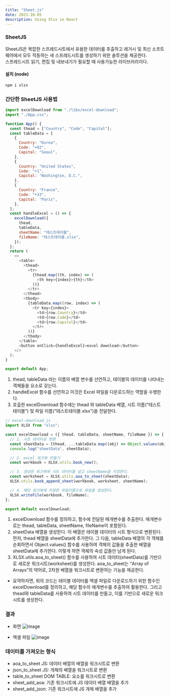 ```yaml
---
title: "Sheet.js"
date: 2023-10-05
description: Using Xlsx in React
---
```


### SheetJS

SheetJS은 복잡한 스프레드시트에서 유용한 데이터를 추출하고 레거시 및 최신 소프트웨어에서 모두 작동하는 새 스프레드시트를 생성하기 위한 솔루션을 제공한다.  
스프레드시트 읽기, 편집 및 내보내기가 필요할 때 사용가능한 라이브러리이다.

#### 설치 (node)

```js
npm i xlsx
```

### 간단한 SheetJS 사용법

```js
import excelDownload from "./libs/excel-download";
import "./App.css";

function App() {
  const thead = ["Country", "Code", "Capital"];
  const tableData = [
    {
      Country: "Korea",
      Code: "+82",
      Capital: "Seoul",
    },
    {
      Country: "United States",
      Code: "+1",
      Capital: "Washington, D.C.",
    },
    {
      Country: "France",
      Code: "+33",
      Capital: "Paris",
    },
  ];
  const handleExcel = () => {
    excelDownload({
      thead,
      tableData,
      sheetName: "테스트테이블",
      fileName: "테스트테이블.xlsx",
    });
  };
  return (
    <>
      <table>
        <thead>
          <tr>
            {thead.map((th, index) => (
              <th key={index}>{th}</th>
            ))}
          </tr>
        </thead>
        <tbody>
          {tableData.map((row, index) => (
            <tr key={index}>
              <td>{row.Country}</td>
              <td>{row.Code}</td>
              <td>{row.Capital}</td>
            </tr>
          ))}
        </tbody>
      </table>
      <button onClick={handleExcel}>excel download</button>
    </>
  );
}

export default App;
```

1. thead, tableData 라는 이름의 배열 변수를 선언하고, 테이블의 데이터를 나타내는 객체들을 요소로 갖는다.
2. handleExcel 함수를 선언하고 이것은 Excel 파일을 다운로드하는 역할을 수행한다.
3. 호출한 excelDownload 함수에는 thead 와 tableData 배열, 시트 이름(“테스트테이블”) 및 파일 이름(“테스트테이블.xlsx”)을 전달한다.

```js
// excel-download.js
import XLSX from "xlsx";

const excelDownload = ({ thead, tableData, sheetName, fileName }) => {
  // 1. 시트 데이터로 변환
  const sheetData = [thead, ...tableData.map((obj) => Object.values(obj))];
  console.log("sheetData", sheetData);

  // 2. excel 워크북 만들기
  const workbook = XLSX.utils.book_new();

  // 3. 생성한 워크북에 시트 데이터를 넣고 sheetName을 지정한다.
  const worksheet = XLSX.utils.aoa_to_sheet(sheetData);
  XLSX.utils.book_append_sheet(workbook, worksheet, sheetName);

  // 4. 해당 워크북에 지정한 파일이름으로 파일을 생성한다.
  XLSX.writeFile(workbook, fileName);
};

export default excelDownload;
```

1. excelDownload 함수를 정의하고, 함수에 전달된 매개변수를 추출한다. 매개변수로는 thead, tableData, sheetName, fileName이 포함된다.
2. sheetData 배열을 생성한다. 이 배열은 테이블 데이터의 시트 형식으로 변환된다. 먼저, thead 배열을 sheetData에 추가한다. 그 다음, tableData 배열의 각 객체를 순회하면서 Object.values() 함수를 사용하여 객체의 값들을 추출한 배열을 sheetData에 추가한다. 이렇게 하면 객체의 속성 값들만 남게 된다.
3. XLSX.utils.aoa_to_sheet() 함수를 사용하여 시트 데이터(sheetData)를 기반으로 새로운 워크시트(worksheet)를 생성한다. aoa_to_sheet는 “Array of Arrays”의 약어로, 2차원 배열을 워크시트로 변환하는 기능을 제공한다.

- 요약하자면, 위의 코드는 테이블 데이터를 엑셀 파일로 다운로드하기 위한 함수인 excelDownload를 정의하고, 해당 함수의 매개변수를 추출하여 활용한다. 그리고 thead와 tableData를 사용하여 시트 데이터를 만들고, 이를 기반으로 새로운 워크시트를 생성한다.

### 결과

- 화면
  ![image](https://github.com/tamoimi/tami-dev-blog/assets/100749520/1082903d-1dac-4534-be65-512a0f59a0fe)

- 엑셀 파일
  ![image](https://github.com/tamoimi/tami-dev-blog/assets/100749520/e8a2e2ac-fb11-4cdc-afd5-1d44dae3c30f)

### 데이터를 가져오는 형식

- aoa_to_sheet JS: 데이터 배열의 배열을 워크시트로 변환
- json_to_sheet JS: 개체의 배열을 워크시트로 변환
- table_to_sheet DOM TABLE: 요소를 워크시트로 변환
- sheet_add_aoa: 기존 워크시트에 JS 데이터 배열 배열을 추가
- sheet_add_json: 기존 워크시트에 JS 개체 배열을 추가
